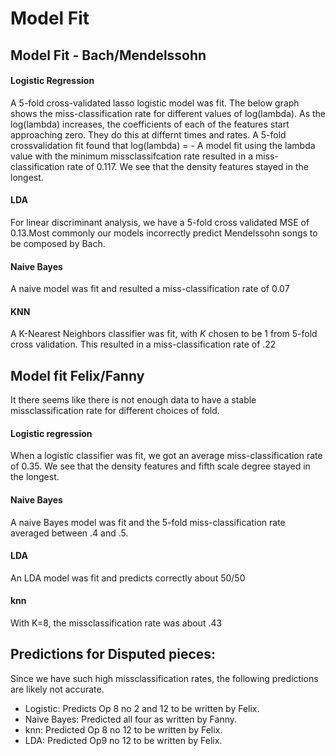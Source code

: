 # Model Fit

## Model Fit - Bach/Mendelssohn

#### Logistic Regression

A 5-fold cross-validated lasso logistic model was fit. The below graph shows the miss-classification rate for different values of log(lambda). As the log(lambda) increases, the coefficients of each of the features start approaching zero. They do this at differnt times and rates. A 5-fold crossvalidation fit found that log(lambda) = -  A model fit using the lambda value with the minimum missclassifcation rate resulted in a miss-classification rate of 0.117. 
We see that the density features stayed in the longest.

\begin{figure}[h]
\centering
\includegraphics[scale = .5]{images/lasso_bach.png}
\caption{Lasso penalties for each feature for changing lambda penalty values}
\label{subd}
\end{figure}

\begin{figure}[h]
\centering
\includegraphics[scale = .5]{images/lasso_bach.png}
\caption{Cross validated misclassification rates for different lambdas. The left dotted line represents the minimum lambda, and the right line represents the lambda within one standard deviation. It is a more restricted model that can guard against over fitting, but is not used here.}
\label{subd}
\end{figure}

#### LDA
For linear discriminant analysis, we have a 5-fold cross validated MSE of 0.13.Most commonly our models incorrectly predict Mendelssohn songs to be composed by Bach. 

#### Naive Bayes
A naive model was fit and resulted a miss-classification rate of 0.07

#### KNN

A K-Nearest Neighbors classifier was fit, with $K$ chosen to be 1 from 5-fold cross validation. This resulted in a miss-classification rate of .22

<!-- =========================================================== -->
<!-- =========================================================== -->
<!-- =========================================================== -->

## Model fit Felix/Fanny

It there seems like there is not enough data to have a stable missclassification rate for different choices of fold. 

#### Logistic regression
When a logistic classifier was fit, we got an average miss-classification rate of 0.35. We see that the density features and fifth scale degree stayed in the longest.

#### Naive Bayes

A naive Bayes model was fit and the 5-fold miss-classification rate averaged between .4 and .5.

#### LDA
An LDA model was fit and predicts correctly about 50/50

#### knn
With K=8, the missclassification rate was about .43


<!-- =========================================================== -->
<!-- =========================================================== -->
<!-- =========================================================== -->

## Predictions for Disputed pieces: 

Since we have such high missclassification rates, the following predictions are likely not accurate. 

- Logistic: Predicts Op 8 no 2 and 12 to be written by Felix. 
- Naive Bayes: Predicted all four as written by Fanny. 
- knn: Predicted Op 8 no 12 to be written by Felix.
- LDA: Predicted Op9 no 12 to be written by Felix.
  